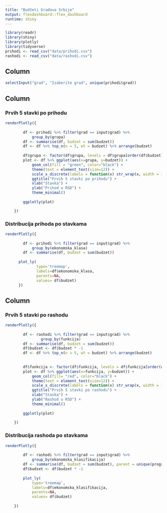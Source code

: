 ```yaml
---
title: "Budžeti Gradova Srbije"
output: flexdashboard::flex_dashboard
runtime: shiny
---
```


```r
library(readr)
library(shiny)
library(plotly)
library(tidyverse)
prihodi <- read_csv("data/prihodi.csv")
rashodi <- read_csv("data/rashodi.csv")
```

Column {.sidebar}
-----------------------------------------------------------------------
```r
selectInput("grad", "Izaberite grad", unique(prihodi$grad))
```

Column 
-----------------------------------------------------------------------
### Prvih 5 stavki po prihodu {data-padding=10}
```r
renderPlotly({
        
        df <- prihodi %>% filter(grad == input$grad) %>%
            group_by(grupa)
        df <- summarise(df, budzet = sum(budzet))
        df <- df %>% top_n(n = 5, wt = budzet) %>% arrange(budzet)
        
        df$grupa <- factor(df$grupa, levels = df$grupa[order(df$budzet)])
        plot <- df %>% ggplot(aes(x=grupa, y=budzet)) +
            geom_col(fill = "green", color="black") +
            theme(text = element_text(size=12)) +
            scale_x_discrete(labels = function(x) str_wrap(x, width = 15)) +
            ggtitle("Prvih 5 stavki po prihodu") +
            xlab("Stavka") +
            ylab("Prihod u RSD") +
            theme_minimal()
        
        ggplotly(plot)

    })
```

### Distribucija prihoda po stavkama {data-padding=10}
```r
renderPlotly({
        
        df <- prihodi %>% filter(grad == input$grad) %>%
            group_by(ekonomska_klasa)
        df <- summarise(df, budzet = sum(budzet))
        
      plot_ly(
              type='treemap',
              labels=df$ekonomska_klasa,
              parents=NA,
              values= df$budzet)
      })
```

Column 
-----------------------------------------------------------------------

### Prvih 5 stavki po rashodu {data-padding=10}
```r
renderPlotly({
        
        df <- rashodi %>% filter(grad == input$grad) %>%
                group_by(funkcija)
        df <- summarise(df, budzet = sum(budzet))
        df$budzet <- df$budzet * -1
        df <- df %>% top_n(n = 5, wt = budzet) %>% arrange(budzet)
        
        
        df$funkcija <- factor(df$funkcija, levels = df$funkcija[order(df$budzet)])
        plot <- df %>% ggplot(aes(x=funkcija, y=budzet)) +
            geom_col(fill= "red", color="black") +
            theme(text = element_text(size=12)) +
            scale_x_discrete(labels = function(x) str_wrap(x, width = 15)) +
            ggtitle("Prvih 5 stavki po rashodu") +
            xlab("Stavka") +
            ylab("Rashod u RSD") +
            theme_minimal()
        
        ggplotly(plot)
        
    })
```

### Distribucija rashoda po stavkama {data-padding=10}
```r
renderPlotly({
        
        df <- rashodi %>% filter(grad == input$grad) %>%
            group_by(ekonomska_klasifikacija)
        df <- summarise(df, budzet = sum(budzet), parent = unique(programska_klasifikacija)[1])
        df$budzet <- df$budzet * -1
        
        plot_ly(
            type='treemap',
            labels=df$ekonomska_klasifikacija,
            parents=NA,
            values= df$budzet)
        
    })
```

